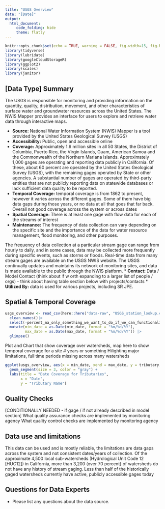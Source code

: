 ```yaml
---
title: "USGS Overview"
date: "[Date]"
output:
  html_document:
     code_folding: hide
     theme: flatly
---
```


```r
knitr::opts_chunk$set(echo = TRUE, warning = FALSE, fig.width=15, fig.height=10)
library(tidyverse)
library(lubridate)
library(googleCloudStorageR)
library(ggplot2)
library(scales)
library(janitor)
```

## [Data Type] Summary 
The USGS is responsible for monitoring and providing information on the quantity, quality, distribution, movement, and other characteristics of surface water and groundwater resources across the United States. The NWIS Mapper provides an interface for users to explore and retrieve water data through interactive maps.

* **Source:** National Water Information System (NWIS) Mapper is a tool provided by the United States Geological Survey (USGS)
* **Accessibility:** Public, open and accessible online
* **Coverage:**  Approximately 1.9 million sites in all 50 States, the District of Columbia, Puerto Rico, the Virgin Islands, Guam, American Samoa and the Commonwealth of the Northern Mariana Islands.
Approximately 1,000 gages are operating and reporting data publicly in California. Of
these, about 60 percent are operated by the United States Geological Survey (USGS),
with the remaining gages operated by State or other agencies. A substantial number of
gages are operated by third-party entities that are not publicly reporting data on
statewide databases or lack sufficient data quality to be reported.
* **Temporal Coverage:** temporal coverage is from 1862 to present, however it varies across the different gages. Some of them have big data gaps during those years, or no data at all that goes that far back. Overall not good coverage across the system or across dates
* **Spatial Coverage:** There is at least one gage with flow data for each of the streams of interest 
* **Maintenance:** The frequency of data collection can vary depending on the specific site and the importance of the data for water resource management, flood monitoring, and other purposes.

The frequency of data collection at a particular stream gage can range from hourly to daily, and in some cases, data may be collected more frequently during specific events, such as storms or floods. Real-time data from many stream gages are available on the USGS NWIS website.
The USGS continually updates and maintains its network of monitoring sites, and data is made available to the public through the NWIS platform.
* **Contact: ** Data / Model Contact (think about if w
orth expanding to a larger list of people / orgs) - think about having table section below with projects/contacts 
* **Utilized By:** data is used for various projects, including SR JPE. 


## Spatial & Temporal Coverage
```r
usgs_overview <- read_csv(here::here("data-raw", "USGS_station_lookup.csv")) |> 
  clean_names()|>
  select(-percent_na_only_something_we_want_to_do_if_we_can_functionalize_this_process) |> 
  mutate(min_date = as.Date(min_date, format = "%m/%d/%Y"),
         max_date = as.Date(max_date, format = "%m/%d/%Y")) |> 
  glimpse()
```

Plot and Chart that show coverage over watersheds, map here to show temporal coverage for a site # years or something 
Hilighting major limitations, full time periods missing across many watersheds 
```r
ggplot(usgs_overview, aes(x = min_date, xend = max_date, y = tributary, yend = tributary)) +
  geom_segment(size = 3, color = "gray") +
  labs(title = "Date Coverage for Tributaries",
       x = "Date",
       y = "Tributary Name")

```


## Quality Checks 

[CONDITIONALLY NEEDED - if gage / if not already described in model section]
What quality assurance checks are implemented by monitoring agency 
What quality control checks are implemented by monitoring agency 

## Data use and limitations 
This data can be used and is mostly reliable, the limitations are data gaps across the system and not consistent dates/years of collection. Of the approximate 4,500 local sub-watersheds
(Hydrological Unit Code 12 [HUC12]) in California, more than 3,200 (over 70 percent) of
watersheds do not have any history of stream gaging. Less than half of the historically
gaged watersheds currently have active, publicly accessible gages today

## Questions for Data Experts 
- Please list any questions about the data source. 

